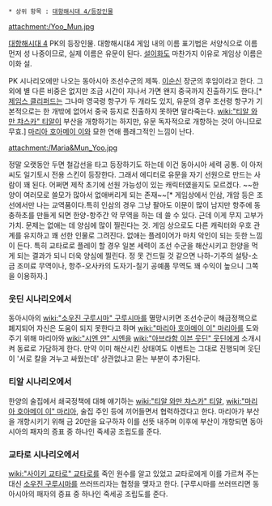  * 상위 항목 : [[대항해시대 4/등장인물]]

attachment:/Yoo_Mun.jpg

[[대항해시대 4]] PK의 등장인물. 대항해시대4 게임 내의 이름 표기법은 서양식으로 이름 먼저 성 나중이므로, 실제 이름은 유문이 된다. [[설이화]]도 마찬가지 이유로 게임상 이름은 이화 설.

PK 시나리오에만 나오는 동아시아 조선수군의 제독. [[이순신]] 장군의 후임이라고 한다. 그 외에 별 다른 비중은 없지만 조금 시간이 지나서 가면 왠지 중국까지 진출하기도 한다.[* [[제임스 클리퍼드]]는 그나마 영국령 항구가 두 개라도 있지, 유문의 경우 조선령 항구가 기본적으로는 한 개밖에 없어서 중국 등지로 진출하지 못하면 말라죽는다. [[wiki:"티알 와만 챠스카" 티알]]이 부산을 개항하기는 하지만, 유문 독자적으로 개항하는 것이 아니므로 무효.] [[마리아 호아메이 이]]와 묘한 연애 플래그적인 느낌이 난다.

attachment:/Maria&Mun_Yoo.jpg

정말 오랫동안 두면 철갑선을 타고 등장하기도 하는데 이건 동아시아 세력 공통. 이 아저씨도 일기토시 전용 스킨이 등장한다. 그래서 에디터로 유문을 자기 선원으로 만드는 사람이 꽤 된다. 어쩌면 제작 초기에 선원 가능성이 있는 캐릭터였을지도 모르겠다. ~~한양이 여러모로 쓸모가 많아서 없애버리게 되는 존재~~[* 게임상에서 인삼, 개암 등은 조선에서만 나는 교역품이다.특히 인삼의 경우 그냥 팔아도 이문이 많이 남지만 항주에 동충하초를 만들게 되면 한양-항주간 약 무역을 하는 데 쓸 수 있다. 근데 이게 무지 고부가가치. 문제는 없애는 데 양심에 많이 찔린다는 것. 게임 상으로도 다른 캐릭터와 우호 관계를 유지하고 꽤 선한 인물로 그려진다. 없애는 플레이어가 마치 악인이 되는 듯한 느낌이 든다. 특히 교타로로 플레이 할 경우 일본 세력이 조선 수군을 해산시키고 한양을 먹게 되는 결과가 되니 더욱 양심에 찔린다. 정 못 건드릴 것 같으면 나하-기주의 설탕-소금 조미료 무역이나, 항주-오사카의 도자기-칠기 공예품 무역도 꽤 수익이 높으니 그쪽을 이용하자.]

=== 웃딘 시나리오에서 ===
동아시아의 [[wiki:"소우진 구루시마" 구루시마]]를 멸망시키면 조선수군이 해금정책으로 폐지되어 자신은 도움이 되지 못한다고 하며 [[wiki:"마리아 호아메이 이" 마리아]]를 도와주기 위해 마리아와 [[wiki:"시엔 얀" 시엔]]을 [[wiki:"아브라함 이븐 웃딘" 웃딘]]에게 소개시켜 동료로 가담하게 한다. 만약 이미 해산시킨 상태여도 이벤트는 그대로 진행되며 웃딘이 '서로 칼을 겨누고 싸웠는데' 상관없냐고 묻는 부분이 추가된다.

=== 티알 시나리오에서 ===
한양의 술집에서 쇄국정책에 대해 얘기하는 [[wiki:"티알 와만 챠스카" 티알]], [[wiki:"마리아 호아메이 이" 마리아]], 술집 주인 등에 끼어들면서 협력하겠다고 한다. 마리아가 부산을 개항시키기 위해 금 20만을 요구하자 이를 선뜻 내주며 이후에 부산이 개항되면 동아시아의 패자의 증표 중 하나인 죽세공 조립도를 준다.

=== 교타로 시나리오에서 ===
[[wiki:"사이키 교타로" 교타로]]를 죽인 원수를 알고 있었고 교타로에게 이를 가르쳐 주는 대신 [[소우진 구루시마]]를 쓰러뜨리자는 협정을 맺자고 한다. [구루시마를 쓰러뜨리면 동아시아의 패자의 증표 중 하나인 죽세공 조립도를 준다.
